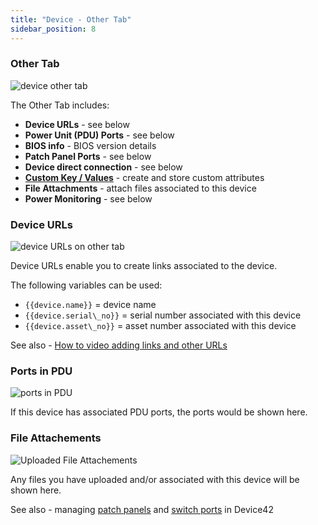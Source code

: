 ```yaml
---
title: "Device - Other Tab"
sidebar_position: 8
---
```


### Other Tab

![device other tab](/assets/images/other_tab_screenshot_HL.png)

The Other Tab includes:

- **Device URLs** - see below
- **Power Unit (PDU) Ports** - see below
- **BIOS info** - BIOS version details
- **Patch Panel Ports** - see below
- **Device direct connection** - see below
- **[Custom Key / Values](administration/custom-key-value-pairs-explained.mdx)** - create and store custom attributes
- **File Attachments** - attach files associated to this device
- **Power Monitoring** - see below

### Device URLs

![device URLs on other tab](/assets/images/device_URLs.png)

Device URLs enable you to create links associated to the device.

The following variables can be used: 

- `{{device.name}}` = device name 
- `{{device.serial\_no}}` = serial number associated with this device
- `{{device.asset\_no}}` = asset number associated with this device

See also - [How to video adding links and other URLs](how-to-videos/adding-links-and-other-urls-to-devices.md)

### Ports in PDU

![ports in PDU](/assets/images/power_unit_ports.png)

If this device has associated PDU ports, the ports would be shown here.

### File Attachements

![Uploaded File Attachements](/assets/images/file_attachments_other_tab.png)

Any files you have uploaded and/or associated with this device will be shown here.

See also - managing [patch panels](infrastructure-management/connectivity/patch-panels/patch-panel-cable-management-definitions-and-legends-2.md) and [switch ports](infrastructure-management/ipam/switch-ports.mdx) in Device42
